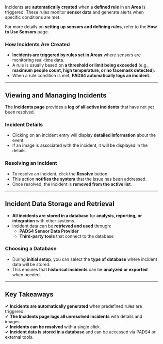 Incidents are **automatically created** when a **defined rule** in an **Area** is triggered. These rules monitor **sensor data** and generate alerts when specific conditions are met.

For more details on **setting up sensors and defining rules**, refer to the **How to Use Sensors** page.

### **How Incidents Are Created**
- **Incidents are triggered by rules set in Areas** where sensors are monitoring real-time data.
- A rule is usually based on **a threshold or limit being exceeded** (e.g., **maximum people count, high temperature, or no facemask detected**).
- When a rule condition is met, **PADS4 automatically logs an incident**.

---

## **Viewing and Managing Incidents**

The **Incidents page** provides a **log of all active incidents** that have not yet been resolved.

### **Incident Details**
- Clicking on an incident entry will display **detailed information** about the event.
- If an image is associated with the incident, it will be displayed in the details.

### **Resolving an Incident**
- To resolve an incident, click the **Resolve** button.
- This action **notifies the system** that the issue has been addressed.
- Once resolved, the incident is **removed from the active list**.

---

## **Incident Data Storage and Retrieval**

- **All incidents are stored in a database** for **analysis, reporting, or integration** with other systems.
- Incident data can be **retrieved and used** through:
  - **PADS4 Sensor Data Provider**
  - **Third-party tools** that connect to the database

### **Choosing a Database**
- During **initial setup**, you can select the **type of database** where incident data will be stored.
- This ensures that **historical incidents** can be **analyzed or exported** when needed.

---

## **Key Takeaways**
✔ **Incidents are automatically generated** when predefined rules are triggered.  
✔ **The Incidents page logs all unresolved incidents** with details and images.  
✔ **Incidents can be resolved** with a single click.  
✔ **Incident data is stored in a database** and can be accessed via PADS4 or external tools.  
